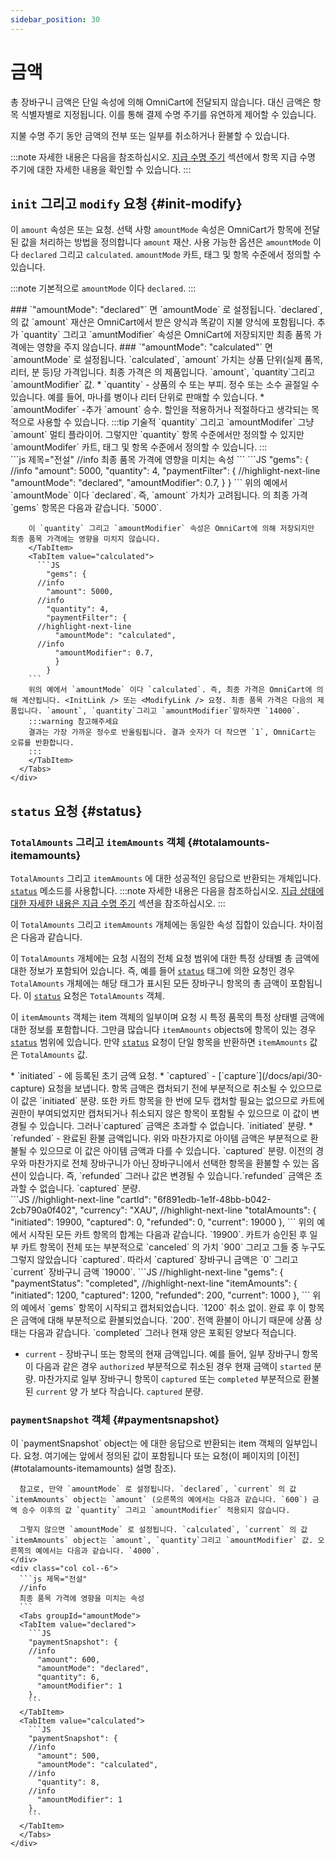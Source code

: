 ```yaml
---
sidebar_position: 30
---
```


# 금액

총 장바구니 금액은 단일 속성에 의해 OmniCart에 전달되지 않습니다. 대신 금액은 항목 식별자별로 지정됩니다. 이를 통해 결제 수명 주기를 유연하게 제어할 수 있습니다.

지불 수명 주기 동안 금액의 전부 또는 일부를 취소하거나 환불할 수 있습니다.

:::note
자세한 내용은 다음을 참조하십시오. [지급 수명 주기](/docs/concepts/lifecycle) 섹션에서 항목 지급 수명 주기에 대한 자세한 내용을 확인할 수 있습니다.
:::

## `init` 그리고 `modify` 요청 {#init-modify}

이 `amount` 속성은 <InitLink /> 또는 <ModifyLink /> 요청. 선택 사항 `amountMode` 속성은 OmniCart가 항목에 전달된 값을 처리하는 방법을 정의합니다 `amount` 재산. 사용 가능한 옵션은 `amountMode` 이다 `declared` 그리고 `calculated`. `amountMode` 카트, 태그 및 항목 수준에서 정의할 수 있습니다.

:::note
기본적으로 `amountMode` 이다 `declared`.
:::

<div class="container">
  <div class="row">
    <div class="col col--6">
    ### `"amountMode": "declared"`
    면 `amountMode` 로 설정됩니다. `declared`, 의 값 `amount` 재산은 OmniCart에서 받은 양식과 똑같이 지불 양식에 포함됩니다. 추가 `quantity` 그리고 `amuntModifier`  속성은 OmniCart에 저장되지만 최종 품목 가격에는 영향을 주지 않습니다.
    ### `"amountMode": "calculated"`
    면 `amountMode` 로 설정됩니다. `calculated`, `amount` 가치는 상품 단위(실제 품목, 리터, 분 등)당 가격입니다. 최종 가격은 의 제품입니다. `amount`, `quantity`그리고 `amountModifier` 값.
    * `quantity` - 상품의 수 또는 부피. 정수 또는 소수 골절일 수 있습니다. 예를 들어, 마나를 병이나 리터 단위로 판매할 수 있습니다.
    * `amountModifer` -추가 `amount` 승수. 할인을 적용하거나 적절하다고 생각되는 목적으로 사용할 수 있습니다.
    :::tip
    기술적 `quantity` 그리고 `amountModifer` 그냥 `amount` 멀티 플라이어. 그렇지만 `quantity` 항목 수준에서만 정의할 수 있지만 `amountModifer` 카트, 태그 및 항목 수준에서 정의할 수 있습니다.
    :::
    </div>
    <div class="col col--6">
      ```js 제목="전설"
        //info
        최종 품목 가격에 영향을 미치는 속성
      ```
      <Tabs groupId="amountMode">
        <TabItem value="declared">
          ```JS
            "gems": {
          //info
            "amount": 5000,
            "quantity": 4,
            "paymentFilter": {
          //highlight-next-line
              "amountMode": "declared",
              "amountModifier": 0.7,
              }
            }
          ```
        위의 예에서 `amountMode` 이다 `declared`. 즉, `amount` 가치가 고려됩니다. 의 최종 가격 `gems` 항목은 다음과 같습니다. `5000`.
        
        이 `quantity` 그리고 `amountModifier` 속성은 OmniCart에 의해 저장되지만 최종 품목 가격에는 영향을 미치지 않습니다.
        </TabItem>
        <TabItem value="calculated">
          ```JS
            "gems": {
          //info
            "amount": 5000,
          //info
            "quantity": 4,
            "paymentFilter": {
          //highlight-next-line
              "amountMode": "calculated",
          //info
              "amountModifier": 0.7,
              }
            }
        ```
        위의 예에서 `amountMode` 이다 `calculated`. 즉, 최종 가격은 OmniCart에 의해 계산됩니다. <InitLink /> 또는 <ModifyLink /> 요청. 최종 품목 가격은 다음의 제품입니다. `amount`, `quantity`그리고 `amountModifier`말하자면 `14000`.
        :::warning 참고해주세요
        결과는 가장 가까운 정수로 반올림됩니다. 결과 숫자가 더 작으면 `1`, OmniCart는 오류를 반환합니다.
        :::
        </TabItem>
      </Tabs>
    </div>
  </div>
</div>

## `status` 요청 {#status}

### `TotalAmounts` 그리고 `itemAmounts` 객체 {#totalamounts-itemamounts}

`TotalAmounts` 그리고 `itemAmounts` 에 대한 성공적인 응답으로 반환되는 개체입니다. [`status`](/docs/api/15-status) 메소드를 사용합니다.
:::note
자세한 내용은 다음을 참조하십시오. [지급 상태에 대한 자세한 내용은 지급 수명 주기](/docs/concepts/lifecycle) 섹션을 참조하십시오.
:::

이 `TotalAmounts` 그리고 `itemAmounts` 개체에는 동일한 속성 집합이 있습니다. 차이점은 다음과 같습니다.

이 `TotalAmounts` 개체에는 요청 시점의 전체 요청 범위에 대한 특정 상태별 총 금액에 대한 정보가 포함되어 있습니다. 즉, 예를 들어 [`status`](/docs/api/15-status) 태그에 의한 요청인 경우 `TotalAmounts` 개체에는 해당 태그가 표시된 모든 장바구니 항목의 총 금액이 포함됩니다. 이 [`status`](/docs/api/15-status) 요청은 `TotalAmounts` 객체.

이 `itemAmounts` 객체는 item 객체의 일부이며 요청 시 특정 품목의 특정 상태별 금액에 대한 정보를 포함합니다. 그만큼 많습니다 `itemAmounts` objects에 항목이 있는 경우 [`status`](/docs/api/15-status) 범위에 있습니다. 만약 [`status`](/docs/api/15-status) 요청이 단일 항목을 반환하면 `itemAmounts` 값은 `TotalAmounts` 값.

<div class="container">
  <div class="row">
    <div class="col col--6">
      * `initiated` - 에 등록된 초기 금액 <InitLink /> 요청.
      * `captured` - [`capture`](/docs/api/30-capture) 요청을 보냅니다. 항목 금액은 캡처되기 전에 부분적으로 취소될 수 있으므로 이 값은 `initiated` 분량. 또한 카트 항목을 한 번에 모두 캡처할 필요는 없으므로 카트에 권한이 부여되었지만 캡처되거나 취소되지 않은 항목이 포함될 수 있으므로 이 값이 변경될 수 있습니다. 그러나`captured` 금액은 초과할 수 없습니다. `initiated` 분량.
      * `refunded` - 완료된 환불 금액입니다. 위와 마찬가지로 아이템 금액은 부분적으로 환불될 수 있으므로 이 값은 아이템 금액과 다를 수 있습니다. `captured` 분량. 이전의 경우와 마찬가지로 전체 장바구니가 아닌 장바구니에서 선택한 항목을 환불할 수 있는 옵션이 있습니다. 즉, `refunded` 그러나 값은 변경될 수 있습니다.`refunded` 금액은 초과할 수 없습니다. `captured` 분량.
    </div>
    <div class="col col--6">
      <Tabs>
        <TabItem value="totalAmounts">
          ```JS
          //highlight-next-line
          "cartId": "6f891edb-1e1f-48bb-b042-2cb790a0f402",
          "currency": "XAU",
          //highlight-next-line
          "totalAmounts": {
            "initiated": 19900,
            "captured": 0,
            "refunded": 0,
            "current": 19000
          },
          ```
          위의 예에서 시작된 모든 카트 항목의 합계는 다음과 같습니다. `19900`. 카트가 승인된 후 일부 카트 항목이 전체 또는 부분적으로 `canceled` 의 가치 `900` 그리고 그들 중 누구도 그렇지 않았습니다 `captured`. 따라서 `captured` 장바구니 금액은 `0` 그리고 `current` 장바구니 금액 `19000`.
        </TabItem>
        <TabItem value="itemAmounts">
          ```JS
          //highlight-next-line
          "gems": {
            "paymentStatus": "completed",
          //highlight-next-line
            "itemAmounts": {
              "initiated": 1200,
              "captured": 1200,
              "refunded": 200,
              "current": 1000
            },
          ```
          위의 예에서 `gems` 항목이 시작되고 캡처되었습니다. `1200` 취소 없이. 완료 후 이 항목은 금액에 대해 부분적으로 환불되었습니다. `200`. 전액 환불이 아니기 때문에 상품 상태는 다음과 같습니다. `completed` 그러나 현재 양은 포획된 양보다 적습니다.
        </TabItem>
      </Tabs>
    </div>
  </div>
</div>

* `current` - 장바구니 또는 항목의 현재 금액입니다. 예를 들어, 일부 장바구니 항목이 다음과 같은 경우 `authorized` 부분적으로 취소된 경우 현재 금액이 `started` 분량. 마찬가지로 일부 장바구니 항목이 `captured` 또는 `completed` 부분적으로 환불된 `current` 양 가 보다 작습니다. `captured` 분량.

### `paymentSnapshot` 객체 {#paymentsnapshot}

<div class="container">
  <div class="row">
    <div class="col col--6">
      이 `paymentSnapshot` object는 에 대한 응답으로 반환되는 item 객체의 일부입니다. <StatusLink /> 요청. 여기에는 앞에서 정의된 값이 포함됩니다 <InitLink /> 또는 <ModifyLink /> 요청(이 페이지의 [이전](#totalamounts-itemamounts) 설명 참조).
      
      참고로, 만약 `amountMode` 로 설정됩니다. `declared`, `current` 의 값 `itemAmounts` object는 `amount` (오른쪽의 예에서는 다음과 같습니다. `600`) 금액 승수 이후의 값 `quantity` 그리고 `amountModifier` 적용되지 않습니다.
      
      그렇지 않으면 `amountMode` 로 설정됩니다. `calculated`, `current` 의 값 `itemAmounts` object는 `amount`, `quantity`그리고 `amountModifier` 값. 오른쪽의 예에서는 다음과 같습니다. `4000`.
    </div>
    <div class="col col--6">
      ```js 제목="전설"
      //info
      최종 품목 가격에 영향을 미치는 속성
      ```
      <Tabs groupId="amountMode">
      <TabItem value="declared">
        ```JS
        "paymentSnapshot": {
        //info
          "amount": 600,
          "amountMode": "declared",
          "quantity": 6,
          "amountModifier": 1
        },
        ```
      </TabItem>
      <TabItem value="calculated">
        ```JS
        "paymentSnapshot": {
        //info
          "amount": 500,
          "amountMode": "calculated",
        //info
          "quantity": 8,
        //info
          "amountModifier": 1
        },
        ```
      </TabItem>
      </Tabs>
    </div>
  </div>
</div>






